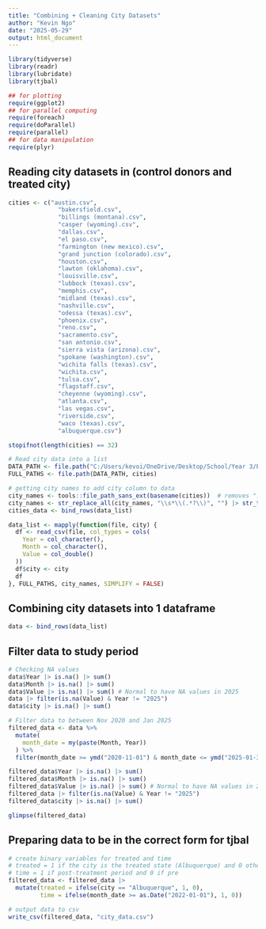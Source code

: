 ```yaml
---
title: "Combining + Cleaning City Datasets"
author: "Kevin Ngo"
date: "2025-05-29"
output: html_document
---
```


```r
library(tidyverse)
library(readr)
library(lubridate)
library(tjbal)

## for plotting
require(ggplot2)  
## for parallel computing 
require(foreach)  
require(doParallel) 
require(parallel)
## for data manipulation 
require(plyr)
```
## Reading city datasets in (control donors and treated city)

```r
cities <- c("austin.csv",
              "bakersfield.csv",
              "billings (montana).csv",
              "casper (wyoming).csv",
              "dallas.csv",
              "el paso.csv",
              "farmington (new mexico).csv",
              "grand junction (colorado).csv",
              "houston.csv",
              "lawton (oklahoma).csv",
              "louisville.csv",
              "lubbock (texas).csv",
              "memphis.csv",
              "midland (texas).csv",
              "nashville.csv",
              "odessa (texas).csv",
              "phoenix.csv",
              "reno.csv",
              "sacramento.csv",
              "san antonio.csv",
              "sierra vista (arizona).csv",
              "spokane (washington).csv",
              "wichita falls (texas).csv",
              "wichita.csv",
              "tulsa.csv",
              "flagstaff.csv",
              "cheyenne (wyoming).csv",
              "atlanta.csv",
              "las vegas.csv",
              "riverside.csv",
              "waco (texas).csv",
              "albuquerque.csv")

stopifnot(length(cities) == 32)

# Read city data into a list
DATA_PATH <- file.path("C:/Users/kevoi/OneDrive/Desktop/School/Year 3/POLI SCI 200C/final_project/data") # change path if needed
FULL_PATHS <- file.path(DATA_PATH, cities)

# getting city names to add city column to data
city_names <- tools::file_path_sans_ext(basename(cities))  # removes ".csv"
city_names <- str_replace_all(city_names, "\\s*\\(.*?\\)", "") |> str_to_title() # Note: this removes the (state)
cities_data <- bind_rows(data_list)

data_list <- mapply(function(file, city) {
  df <- read_csv(file, col_types = cols(
    Year = col_character(),
    Month = col_character(),
    Value = col_double()
  ))
  df$city <- city
  df
}, FULL_PATHS, city_names, SIMPLIFY = FALSE)
```

## Combining city datasets into 1 dataframe

```r
data <- bind_rows(data_list)
```


## Filter data to study period

```r
# Checking NA values
data$Year |> is.na() |> sum()
data$Month |> is.na() |> sum()
data$Value |> is.na() |> sum() # Normal to have NA values in 2025
data |> filter(is.na(Value) & Year != "2025")
data$city |> is.na() |> sum()
```

```r
# Filter data to between Nov 2020 and Jan 2025
filtered_data <- data %>%
  mutate(
    month_date = my(paste(Month, Year)) 
  ) %>%
  filter(month_date >= ymd("2020-11-01") & month_date <= ymd("2025-01-31"))

filtered_data$Year |> is.na() |> sum()
filtered_data$Month |> is.na() |> sum()
filtered_data$Value |> is.na() |> sum() # Normal to have NA values in 2025
filtered_data |> filter(is.na(Value) & Year != "2025")
filtered_data$city |> is.na() |> sum()

glimpse(filtered_data)
```

## Preparing data to be in the correct form for tjbal
```r
# create binary variables for treated and time
# treated = 1 if the city is the treated state (Albuquerque) and 0 otherwise
# time = 1 if post-treatment period and 0 if pre
filtered_data <- filtered_data |> 
  mutate(treated = ifelse(city == "Albuquerque", 1, 0),
         time = ifelse(month_date >= as.Date("2022-01-01"), 1, 0))
```

```r
# output data to csv
write_csv(filtered_data, "city_data.csv")
```



